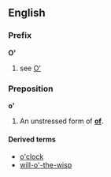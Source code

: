 ==English==
===Prefix===
'''O' '''
# see [[O']]

===Preposition===
'''o' '''

#An unstressed form of '''[[of]]'''.

====Derived terms====
*[[o'clock]]
*[[will-o'-the-wisp]]
